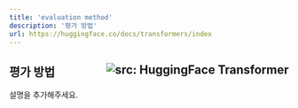 ```yaml
---
title: 'evaluation method'
description: '평가 방법'
url: https://huggingface.co/docs/transformers/index
---
```


평가 방법 <a href="https://huggingface.co/docs/transformers/index" target="_blank"><img style=float:right loading="lazy" alt="src: HuggingFace Transformer" src="https://img.shields.io/badge/문서-Huggingface_Transformer-blue" ></a>
---
설명을 추가해주세요.